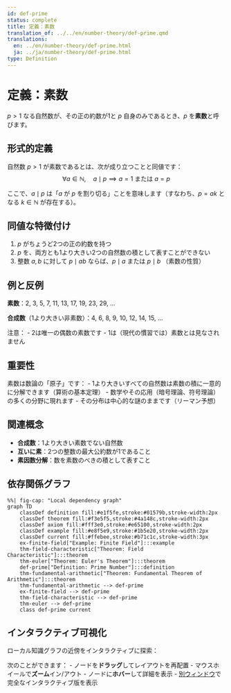 ```yaml
---
id: def-prime
status: complete
title: 定義：素数
translation_of: ../../en/number-theory/def-prime.qmd
translations:
  en: ../en/number-theory/def-prime.html
  ja: ../ja/number-theory/def-prime.html
type: Definition
---
```


# 定義：素数 {#def-prime}

$p > 1$ なる自然数が、その正の約数が1と $p$ 自身のみであるとき、$p$ を**素数**と呼びます。

## 形式的定義

自然数 $p > 1$ が素数であるとは、次が成り立つことと同値です：
$$\forall a \in \mathbb{N}, \quad a \mid p \implies a = 1 \text{ または } a = p$$

ここで、$a \mid p$ は「$a$ が $p$ を割り切る」ことを意味します（すなわち、$p = ak$ となる $k \in \mathbb{N}$ が存在する）。

## 同値な特徴付け

1. $p$ がちょうど2つの正の約数を持つ
2. $p$ を、両方とも1より大きい2つの自然数の積として表すことができない
3. 整数 $a, b$ に対して $p \mid ab$ ならば、$p \mid a$ または $p \mid b$ （素数の性質）

## 例と反例

**素数**：2, 3, 5, 7, 11, 13, 17, 19, 23, 29, ...

**合成数**（1より大きい非素数）：4, 6, 8, 9, 10, 12, 14, 15, ...

注意：
- 2は唯一の偶数の素数です
- 1は（現代の慣習では）素数とは見なされません

## 重要性

素数は数論の「原子」です：
- 1より大きいすべての自然数は素数の積に一意的に分解できます（算術の基本定理）
- 数学やその応用（暗号理論、符号理論）の多くの分野に現れます
- その分布は中心的な謎のままです（リーマン予想）

## 関連概念

- **合成数**：1より大きい素数でない自然数
- **互いに素**：2つの整数の最大公約数が1であること
- **素因数分解**：数を素数のべきの積として表すこと

## 依存関係グラフ

```mermaid
%%| fig-cap: "Local dependency graph"
graph TD
    classDef definition fill:#e1f5fe,stroke:#01579b,stroke-width:2px
    classDef theorem fill:#f3e5f5,stroke:#4a148c,stroke-width:2px
    classDef axiom fill:#fff3e0,stroke:#e65100,stroke-width:2px
    classDef example fill:#e8f5e9,stroke:#1b5e20,stroke-width:2px
    classDef current fill:#ffebee,stroke:#b71c1c,stroke-width:3px
    ex-finite-field["Example: Finite Field"]:::example
    thm-field-characteristic["Theorem: Field Characteristic"]:::theorem
    thm-euler["Theorem: Euler's Theorem"]:::theorem
    def-prime["Definition: Prime Number"]:::definition
    thm-fundamental-arithmetic["Theorem: Fundamental Theorem of Arithmetic"]:::theorem
    thm-fundamental-arithmetic --> def-prime
    ex-finite-field --> def-prime
    thm-field-characteristic --> def-prime
    thm-euler --> def-prime
    class def-prime current
```

## インタラクティブ可視化

ローカル知識グラフの近傍をインタラクティブに探索：

::: {.graph-viz data-id="def-prime" data-width="700" data-height="500"}
:::

次のことができます：
- ノードを**ドラッグ**してレイアウトを再配置
- マウスホイールで**ズーム**イン/アウト
- ノードに**ホバー**して詳細を表示
- [別ウィンドウ](../../output/interactive/def-prime.html){target="_blank"}で完全なインタラクティブ版を表示
